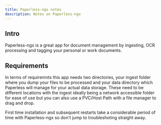 ```yaml
---
title: Paperless-ngx notes
description: Notes on Paperless-ngx
---
```

## Intro

Paperless-ngx is a great app for document management by ingesting, OCR processing and tagging your personal or work documents.

## Requirements

In terms of requiremnts this app needs two directories, your ingest folder where you dump your files to be processed and your data directory which Paperless will manage for your actual data storage. These need to be different locations with the ingest ideally being a network accessible folder for ease of use but you can also use a PVC/Host Path with a file manager to drag and drop.

<Aside type="danger"> 
First time installation and subsequent restarts take a considerable period of time with Paperless-ngx so don't jump to troubleshoting straight away.
</Aside>
